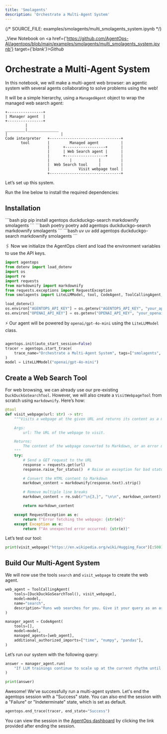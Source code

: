 ```yaml
---
title: 'Smolagents'
description: 'Orchestrate a Multi-Agent System'
---
```

{/*  SOURCE_FILE: examples/smolagents/multi_smolagents_system.ipynb  */}

_View Notebook on <a href={'https://github.com/AgentOps-AI/agentops/blob/main/examples/smolagents/multi_smolagents_system.ipynb'} target={'_blank'}>Github</a>_

# Orchestrate a Multi-Agent System

In this notebook, we will make a multi-agent web browser: an agentic system with several agents collaborating to solve problems using the web!

It will be a simple hierarchy, using a `ManagedAgent` object to wrap the managed web search agent:

```
+----------------+
| Manager agent  |
+----------------+
         |
_________|______________
|                        |
Code interpreter   +--------------------------------+
       tool        |         Managed agent          |
                   |      +------------------+      |
                   |      | Web Search agent |      |
                   |      +------------------+      |
                   |         |            |         |
                   |  Web Search tool     |         |
                   |             Visit webpage tool |
                   +--------------------------------+
```
Let’s set up this system.

Run the line below to install the required dependencies:



## Installation
<CodeGroup>
  ```bash pip
  pip install agentops duckduckgo-search markdownify smolagents
  ```
  ```bash poetry
  poetry add agentops duckduckgo-search markdownify smolagents
  ```
  ```bash uv
  uv add agentops duckduckgo-search markdownify smolagents
  ```
</CodeGroup>

🖇️ Now we initialize the AgentOps client and load the environment variables to use the API keys.


```python
import agentops
from dotenv import load_dotenv
import os
import re
import requests
from markdownify import markdownify
from requests.exceptions import RequestException
from smolagents import LiteLLMModel, tool, CodeAgent, ToolCallingAgent, DuckDuckGoSearchTool

load_dotenv()
os.environ["AGENTOPS_API_KEY"] = os.getenv("AGENTOPS_API_KEY", "your_api_key_here")
os.environ["OPENAI_API_KEY"] = os.getenv("OPENAI_API_KEY", "your_openai_api_key_here")
```

⚡️ Our agent will be powered by `openai/gpt-4o-mini` using the `LiteLLMModel` class.


```python

agentops.init(auto_start_session=False)
tracer = agentops.start_trace(
    trace_name="Orchestrate a Multi-Agent System", tags=["smolagents", "example", "multi-agent", "agentops-example"]
)
model = LiteLLMModel("openai/gpt-4o-mini")
```

## Create a Web Search Tool

For web browsing, we can already use our pre-existing `DuckDuckGoSearchTool`. However, we will also create a `VisitWebpageTool` from scratch using `markdownify`. Here’s how:


```python
@tool
def visit_webpage(url: str) -> str:
    """Visits a webpage at the given URL and returns its content as a markdown string.

    Args:
        url: The URL of the webpage to visit.

    Returns:
        The content of the webpage converted to Markdown, or an error message if the request fails.
    """
    try:
        # Send a GET request to the URL
        response = requests.get(url)
        response.raise_for_status()  # Raise an exception for bad status codes

        # Convert the HTML content to Markdown
        markdown_content = markdownify(response.text).strip()

        # Remove multiple line breaks
        markdown_content = re.sub(r"\n{3,}", "\n\n", markdown_content)

        return markdown_content

    except RequestException as e:
        return f"Error fetching the webpage: {str(e)}"
    except Exception as e:
        return f"An unexpected error occurred: {str(e)}"
```

Let’s test our tool:


```python
print(visit_webpage("https://en.wikipedia.org/wiki/Hugging_Face")[:500])
```

## Build Our Multi-Agent System

We will now use the tools `search` and `visit_webpage` to create the web agent.


```python
web_agent = ToolCallingAgent(
    tools=[DuckDuckGoSearchTool(), visit_webpage],
    model=model,
    name="search",
    description="Runs web searches for you. Give it your query as an argument.",
)

manager_agent = CodeAgent(
    tools=[],
    model=model,
    managed_agents=[web_agent],
    additional_authorized_imports=["time", "numpy", "pandas"],
)
```

Let’s run our system with the following query:


```python
answer = manager_agent.run(
    "If LLM trainings continue to scale up at the current rhythm until 2030, what would be the electric power in GW required to power the biggest training runs by 2030? What does that correspond to, compared to some countries? Please provide a source for any number used."
)

print(answer)
```

Awesome! We've successfully run a multi-agent system. Let's end the agentops session with a "Success" state. You can also end the session with a "Failure" or "Indeterminate" state, which is set as default.


```python
agentops.end_trace(tracer, end_state="Success")
```

You can view the session in the [AgentOps dashboard](https://app.agentops.ai/sessions) by clicking the link provided after ending the session.


<script type="module" src="/scripts/github_stars.js"></script>
<script type="module" src="/scripts/scroll-img-fadein-animation.js"></script>
<script type="module" src="/scripts/button_heartbeat_animation.js"></script>
<script type="module" src="/scripts/adjust_api_dynamically.js"></script>
